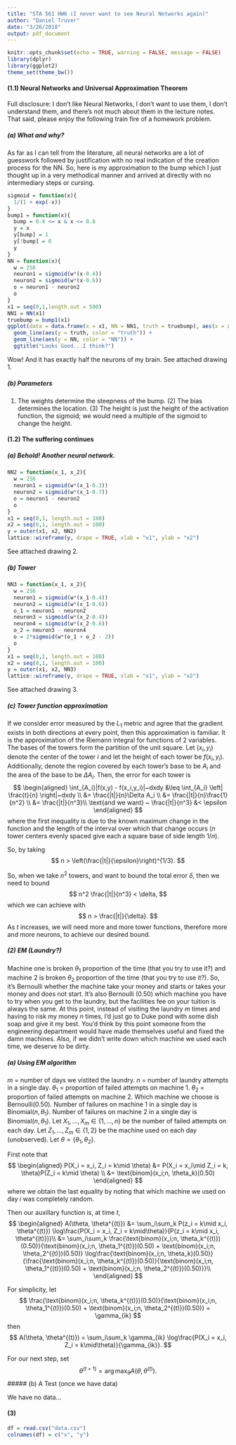 ```yaml
---
title: "STA 561 HW6 (I never want to see Neural Networks again)"
author: "Daniel Truver"
date: "3/26/2018"
output: pdf_document
---
```


```r
knitr::opts_chunk$set(echo = TRUE, warning = FALSE, message = FALSE)
library(dplyr)
library(ggplot2)
theme_set(theme_bw())
```

#### (1.1) Neural Networks and Universal Approximation Theorem

Full disclosure: I don't like Neural Networks, I don't want to use them, I don't understand them, and there's not much about them in the lecture notes. That said, please enjoy the following train fire of a homework problem.

##### (a) What and why?

As far as I can tell from the literature, all neural networks are a lot of guesswork followed by justification with no real indication of the creation process for the NN. So, here is my approximation to the bump which I just thought up in a very methodical manner and arrived at directly with no intermediary steps or cursing.

```r
sigmoid = function(x){
  1/(1 + exp(-x))
}
bump1 = function(x){
  bump = 0.4 <= x & x <= 0.6
  y = x
  y[bump] = 1
  y[!bump] = 0
  y
}
NN = function(x){
  w = 256
  neuron1 = sigmoid(w*(x-0.4))
  neuron2 = sigmoid(w*(x-0.6))
  o = neuron1 - neuron2
  o
}
x1 = seq(0,1,length.out = 500)
NN1 = NN(x1)
truebump = bump1(x1)
ggplot(data = data.frame(x = x1, NN = NN1, truth = truebump), aes(x = x)) +
  geom_line(aes(y = truth, color = "truth")) +
  geom_line(aes(y = NN, color = "NN")) +
  ggtitle("Looks Good...I think?")
```

Wow! And it has exactly half the neurons of my brain. See attached drawing 1.

##### (b) Parameters

(1) The weights determine the steepness of the bump. (2) The bias determines the location. (3) The height is just the height of the activation function, the sigmoid; we would need a multiple of the sigmoid to change the height.

#### (1.2) The suffering continues

##### (a) Behold! Another neural network.

```r
NN2 = function(x_1, x_2){
  w = 256
  neuron1 = sigmoid(w*(x_1-0.3))
  neuron2 = sigmoid(w*(x_1-0.7))
  o = neuron1 - neuron2
  o
}
x1 = seq(0,1, length.out = 100)
x2 = seq(0,1, length.out = 100)
y = outer(x1, x2, NN2)
lattice::wireframe(y, drape = TRUE, xlab = "x1", ylab = "x2")
```

See attached drawing 2. 

##### (b) Tower

```r
NN3 = function(x_1, x_2){
  w = 256
  neuron1 = sigmoid(w*(x_1-0.4))
  neuron2 = sigmoid(w*(x_1-0.6))
  o_1 = neuron1 - neuron2
  neuron3 = sigmoid(w*(x_2-0.4))
  neuron4 = sigmoid(w*(x_2-0.6))
  o_2 = neuron3 - neuron4
  o = 2*sigmoid(w*(o_1 + o_2 - 2))
  o
}
x1 = seq(0,1, length.out = 100)
x2 = seq(0,1, length.out = 100)
y = outer(x1, x2, NN3)
lattice::wireframe(y, drape = TRUE, xlab = "x1", ylab = "x2")
```

See attached drawing 3.

##### (c) Tower function approximation 

If we consider error measured by the $L_1$ metric and agree that the gradient exists in both directions at every point, then this approximation is familiar. It is the approximation of the Riemann integral for functions of 2 variables. The bases of the towers form the partition of the unit square. Let $(x_i,y_i)$ denote the center of the tower $i$ and let the height of each tower be $f(x_i,y_i)$. Additionally, denote the region covered by each tower's base to be $A_i$ and the area of the base to be $\Delta A_i$. Then, the error for each tower is
$$
\begin{aligned}
\int_{A_i}|f(x,y) - f(x_i,y_i)|~dxdy 
&\leq \int_{A_i} \left| \frac{t}{n} \right|~dxdy \\
&= \frac{|t|}{n}\Delta A_i \\
&= \frac{|t|}{n}\frac{1}{n^2} \\
&= \frac{|t|}{n^3}\\
\text{and we want} ~ \frac{|t|}{n^3} &< \epsilon
\end{aligned}
$$
where the first inequality is due to the known maximum change in the function and the length of the interval over which that change occurs ($n$ tower centers evenly spaced give each a square base of side length $1/n$).

So, by taking 
$$
n > \left(\frac{|t|}{\epsilon}\right)^{1/3}.
$$

So, when we take $n^2$ towers, and want to bound the total error $\delta$, then we need to bound
$$
n^2 \frac{|t|}{n^3} < \delta,
$$
which we can achieve with
$$
n > \frac{|t|}{\delta}.
$$
As $t$ increases, we will need more and more tower functions, therefore more and more neurons, to achieve our desired bound.

##### (2) EM (Laundry?)

Machine one is broken $\theta_1$ proportion of the time (that you try to use it?) and machine 2 is broken $\theta_2$ proportion of the time (that you try to use it?). So, it's Bernoulli whether the machine take your money and starts or takes your money and does not start. It's also Bernoulli (0.50) which machine you have to try when you get to the laundry, but the facilities fee on your tuition is always the same. At this point, instead of visiting the laundry $m$ times and having to risk my money $n$ times, I'd just go to Duke pond with some dish soap and give it my best. You'd think by this point someone from the engineering department would have made themselves useful and fixed the damn machines. Also, if we didn't write down which machine we used each time, we deserve to be dirty. 

##### (a) Using EM algorithm 

$m$ = number of days we vistited the laundry.
$n$ = number of laundry attempts in a single day.
$\theta_1$ = proportion of failed attempts on machine 1.
$\theta_2$ = proportion of failed attempts on machine 2. 
Which machine we choose is Bernoulli(0.50).
Number of failures on machine 1 in a single day is Binomial($n,\theta_1$).
Number of failures on machine 2 in a single day is Binomial($n,\theta_1$).
Let $X_1,\dots, X_m \in \{1,\dots,n\}$ be the number of failed attempts on each day. 
Let $Z_1,\dots, Z_m \in \{1,2\}$ be the machine used on each day (unobserved).
Let $\theta = \{\theta_1, \theta_2\}$.

First note that
$$
\begin{aligned}
P(X_i = x_i, Z_i = k\mid \theta) 
&= P(X_i = x_i\mid Z_i = k, \theta)P(Z_i = k\mid \theta) \\
&= \text{binom}(x_i;n, \theta_k)(0.50)
\end{aligned}
$$
where we obtain the last equality by noting that which machine we used on day $i$ was completely random.

Then our auxillary function is, at time $t$,
$$
\begin{aligned}
A(\theta, \theta^{(t)}) 
&= \sum_i\sum_k P(z_i = k\mid x_i, \theta^{(t)}) \log\frac{P(X_i = x_i, Z_i = k\mid\theta)}{P(z_i = k\mid x_i, \theta^{(t)})}\\
&= \sum_i\sum_k \frac{\text{binom}(x_i;n, \theta_k^{(t)})(0.50)}{\text{binom}(x_i;n, \theta_1^{(t)})(0.50) + \text{binom}(x_i;n, \theta_2^{(t)})(0.50)} \log\frac{\text{binom}(x_i;n, \theta_k)(0.50)}{\frac{\text{binom}(x_i;n, \theta_k^{(t)})(0.50)}{\text{binom}(x_i;n, \theta_1^{(t)})(0.50) + \text{binom}(x_i;n, \theta_2^{(t)})(0.50)}}\\
\end{aligned}
$$

For simplicity, let 
$$
\frac{\text{binom}(x_i;n, \theta_k^{(t)})(0.50)}{\text{binom}(x_i;n, \theta_1^{(t)})(0.50) + \text{binom}(x_i;n, \theta_2^{(t)})(0.50)} 
= \gamma_{ik}
$$
then 
$$
A(\theta, \theta^{(t)}) = \sum_i\sum_k \gamma_{ik} \log\frac{P(X_i = x_i, Z_i = k\mid\theta)}{\gamma_{ik}}.
$$

For our next step, set 
$$
\theta^{(t+1)} = \arg\max_\theta A(\theta, \theta^{(t)}).
$$
##### (b) A Test (once we have data)

We have no data...

#### (3)

```r
df = read.csv("data.csv")
colnames(df) = c("x", "y")
```